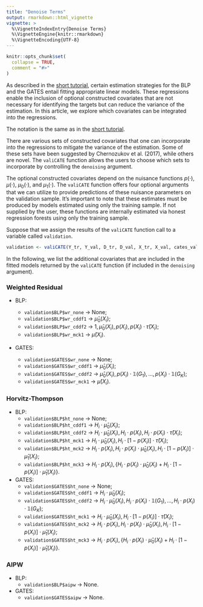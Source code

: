 ```yaml
---
title: "Denoise Terms"
output: rmarkdown::html_vignette
vignette: >
  %\VignetteIndexEntry{Denoise Terms}
  %\VignetteEngine{knitr::rmarkdown}
  %\VignetteEncoding{UTF-8}
---
```


```r
knitr::opts_chunk$set(
  collapse = TRUE,
  comment = "#>"
)
```

As described in the [short tutorial](https://riccardo-df.github.io/valiCATE/articles/valiCATE-short-tutorial.html), certain estimation strategies for the BLP and the GATES entail fitting appropriate linear models. These regressions enable the inclusion of optional constructed covariates that are not necessary for identifying the targets but can reduce the variance of the estimation. In this article, we explore which covariates can be integrated into the regressions.

The notation is the same as in the [short tutorial](https://riccardo-df.github.io/valiCATE/articles/valiCATE-short-tutorial.html).

There are various sets of constructed covariates that one can incorporate into the regressions to mitigate the variance of the estimation. Some of these sets have been suggested by Chernozukov et al. (2017), while others are novel. The `valiCATE` function allows the users to choose which sets to incorporate by controlling the `denoising` argument.

The optional constructed covariates depend on the nuisance functions $p ( \cdot )$, $\mu ( \cdot )$, $\mu_0 ( \cdot )$, and $\mu_1 ( \cdot )$. The `valiCATE` function offers four optional arguments that we can utilize to provide predictions of these nuisance parameters on the validation sample. It's important to note that these estimates must be produced by models estimated using only the training sample. If not supplied by the user, these functions are internally estimated via honest regression forests using only the training sample.

Suppose that we assign the results of the `valiCATE` function call to a variable called `validation`.

```r
validation <- valiCATE(Y_tr, Y_val, D_tr, D_val, X_tr, X_val, cates_val)
```

In the following, we list the additional covariates that are included in the fitted models returned by the `valiCATE` function (if included in the `denoising` argument). 

### Weighted Residual
- BLP:

  * `validation$BLP$wr_none` &rarr; None;
  * `validation$BLP$wr_cddf1` &rarr; $\hat{\mu}_0 ( X_i )$;
  * `validation$BLP$wr_cddf2` &rarr; $1, \hat{\mu}_0 ( X_i ), p ( X_i ), p ( X_i ) \cdot \hat{\tau} ( X_i )$;
  * `validation$BLP$wr_mck1` &rarr; $\hat{\mu} ( X_i )$.

- GATES:
  * `validation$GATES$wr_none` &rarr; None;
  * `validation$GATES$wr_cddf1` &rarr; $\hat{\mu}_0 ( X_i )$; 
  * `validation$GATES$wr_cddf2` &rarr; $\hat{\mu}_0 ( X_i ), p ( X_i ) \cdot \mathbb{1} (G_1), \dots, p ( X_i ) \cdot \mathbb{1} (G_K)$; 
  * `validation$GATES$wr_mck1` &rarr; $\hat{\mu} ( X_i )$.
  
### Horvitz-Thompson 
- BLP:
  * `validation$BLP$ht_none` &rarr; None;
  * `validation$BLP$ht_cddf1` &rarr; $H_i \cdot \hat{\mu}_0 ( X_i )$;
  * `validation$BLP$ht_cddf2` &rarr; $H_i \cdot \hat{\mu}_0 ( X_i ), H_i \cdot p ( X_i ), H_i \cdot p ( X_i ) \cdot \hat{\tau} ( X_i )$;
  * `validation$BLP$ht_mck1` &rarr; $H_i \cdot \hat{\mu}_0 ( X_i ), H_i \cdot [ 1 - p ( X_i ) ] \cdot \hat{\tau} ( X_i )$;
  * `validation$BLP$ht_mck2` &rarr; $H_i \cdot p ( X_i ), H_i \cdot p ( X_i ) \cdot \hat{\mu}_0 ( X_i ), H_i \cdot [ 1 - p ( X_i ) ] \cdot \hat{\mu}_1 ( X_i )$;
  * `validation$BLP$ht_mck3` &rarr; $H_i \cdot p ( X_i ), \{ H_i \cdot p ( X_i ) \cdot \hat{\mu}_0 ( X_i ) + H_i \cdot [ 1 - p ( X_i ) ] \cdot \hat{\mu}_1 ( X_i ) \}$.

- GATES:
  * `validation$GATES$ht_none` &rarr; None;
  * `validation$GATES$ht_cddf1` &rarr; $H_i \cdot \hat{\mu}_0 ( X_i )$; 
  * `validation$GATES$ht_cddf2` &rarr; $H_i \cdot \hat{\mu}_0 ( X_i ), H_i \cdot p ( X_i ) \cdot \mathbb{1} (G_1), \dots, H_i \cdot p ( X_i ) \cdot \mathbb{1} (G_K)$; 
  * `validation$GATES$ht_mck1` &rarr; $H_i \cdot \hat{\mu}_0 ( X_i ), H_i \cdot [ 1 - p ( X_i ) ] \cdot \hat{\tau} ( X_i )$; 
  * `validation$GATES$ht_mck2` &rarr; $H_i \cdot p ( X_i ), H_i \cdot p ( X_i ) \cdot \hat{\mu}_0 ( X_i ), H_i \cdot [ 1 - p ( X_i ) ] \cdot \hat{\mu}_1 ( X_i )$; 
  * `validation$GATES$ht_mck3` &rarr; $H_i \cdot p ( X_i ), \{ H_i \cdot p ( X_i ) \cdot \hat{\mu}_0 ( X_i ) + H_i \cdot [ 1 - p ( X_i ) ] \cdot \hat{\mu}_1 ( X_i ) \}$. 
  
### AIPW
- BLP:
  * `validation$BLP$aipw` &rarr; None.
  
- GATES:
  * `validation$GATES$aipw` &rarr; None.
